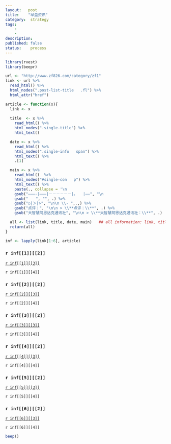 ```yaml
---
layout:   post
title:    "早盘资讯"
category:  strategy
tags:     
    -  
    -   
description: 
published: false
status:    process
---
```


<!------------------------------------------------------------------------------------------------------->
```r
library(rvest)
library(beepr)
```
<!------------------------------------------------------------------------------------------------------->

```r
url <- "http://www.zf826.com/category/zf1"
link <- url %>% 
  read_html() %>% 
  html_nodes(".post-list-title   .fl") %>% 
  html_attr("href")

article <- function(x){
  link <- x
  
  title  <- x %>% 
    read_html() %>% 
    html_nodes(".single-title") %>% 
    html_text()

  date <- x %>% 
    read_html() %>% 
    html_nodes(".single-info   span") %>% 
    html_text() %>%
    .[1]

  main <- x %>%
    read_html()  %>% 
    html_nodes("#single-con   p") %>% 
    html_text() %>% 
    paste(., collapse = '\n                                                                                              \n') %>%
    gsub("———-|———|－－－－－－|。　　|——", "\n                                                                                              \n", .) %>%
    gsub("　　", "", .) %>%
    gsub("○|＞|>", "\n\n \\- ",.,) %>%
    gsub("点评：", "\n\n > \\**点评：\\**", .) %>%
    gsub("大智慧阿思达克通讯社", "\n\n > \\**大智慧阿思达克通讯社：\\**", .)

  all <- list(link, title, date, main)   ## all information: link, title, date, main
  return(all)
}

inf <- lapply(link[1:6], article)
```

<!------------------------------------------------------------------------------------------------------->

<h3>  `r inf[[1]][[2]]` </h3>
[`r inf[[1]][[3]]`](`r inf[[1]][[1]]`)

`r inf[[1]][[4]]`

<!------------------------------------------------------------------------------------------------------->

<h3>  `r inf[[2]][[2]]` </h3>
[`r inf[[2]][[3]]`](`r inf[[2]][[1]]`)

`r inf[[2]][[4]]`

<!------------------------------------------------------------------------------------------------------->

<h3>  `r inf[[3]][[2]]` </h3>
[`r inf[[3]][[3]]`](`r inf[[3]][[1]]`)

`r inf[[3]][[4]]`

<!------------------------------------------------------------------------------------------------------->

<h3>  `r inf[[4]][[2]]` </h3>
[`r inf[[4]][[3]]`](`r inf[[4]][[1]]`)

`r inf[[4]][[4]]`

<!------------------------------------------------------------------------------------------------------->

<h3>  `r inf[[5]][[2]]` </h3>
[`r inf[[5]][[3]]`](`r inf[[5]][[1]]`)

`r inf[[5]][[4]]`

<!------------------------------------------------------------------------------------------------------->

<h3>  `r inf[[6]][[2]]` </h3>
[`r inf[[6]][[3]]`](`r inf[[6]][[1]]`)

`r inf[[6]][[4]]`
<!------------------------------------------------------------------------------------------------------->
<!------------------------------------------------------------------------------------------------------->
<!------------------------------------------------------------------------------------------------------->

```r
beep()
```
